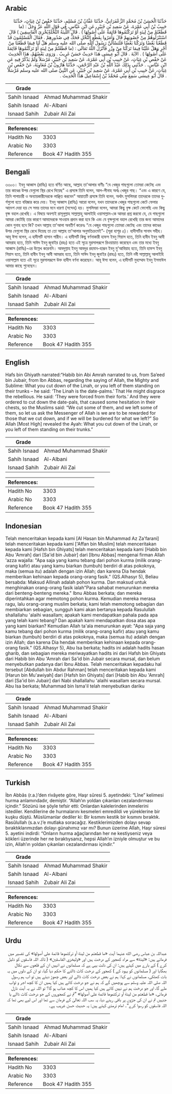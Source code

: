 ## Arabic


<div dir="rtl" lang="ar" style={{fontSize:'larger',backgroundColor:'#f8f9fa',padding:20}}>
حَدَّثَنَا الْحَسَنُ بْنُ مُحَمَّدٍ الزَّعْفَرَانِيُّ، حَدَّثَنَا عَفَّانُ بْنُ مُسْلِمٍ، حَدَّثَنَا حَفْصُ بْنُ غِيَاثٍ، حَدَّثَنَا حَبِيبُ بْنُ أَبِي عَمْرَةَ، عَنْ سَعِيدِ بْنِ جُبَيْرٍ، عَنِ ابْنِ عَبَّاسٍ، فِي قَوْلِ اللَّهِ عَزَّ وَجَلَّ ‏:‏ ‏(‏ما قَطَعْتُمْ مِنْ لِينَةٍ أَوْ تَرَكْتُمُوهَا قَائِمَةً عَلَى أُصُولِهَا ‏)‏ ‏.‏ قَالَ اللِّينَةُ النَّخْلَةُِيُخْزِيَ الْفَاسِقِينَ ‏)‏ قَالَ اسْتَنْزَلُوهُمْ مِنْ حُصُونِهِمْ قَالَ وَأَمَرُوا بِقَطْعِ النَّخْلِ فَحَكَّ فِي صُدُورِهِمْ ‏.‏ فَقَالَ الْمُسْلِمُونَ قَدْ قَطَعْنَا بَعْضًا وَتَرَكْنَا بَعْضًا فَلَنَسْأَلَنَّ رَسُولَ اللَّهِ صلى الله عليه وسلم هَلْ لَنَا فِيمَا قَطَعْنَا مِنْ أَجْرٍ وَهَلْ عَلَيْنَا فِيمَا تَرَكْنَا مِنْ وِزْرٍ فَأَنْزَلَ اللَّهُ تَعَالَى ‏:‏ ‏(‏ما قَطَعْتُمْ مِنْ لِينَةٍ أَوْ تَرَكْتُمُوهَا قَائِمَةً عَلَى أُصُولِهَا ‏)‏ ‏.‏ الآيَةَ ‏.‏ قَالَ أَبُو عِيسَى هَذَا حَدِيثٌ حَسَنٌ غَرِيبٌ ‏.‏ وَرَوَى بَعْضُهُمْ، هَذَا الْحَدِيثَ عَنْ حَفْصِ بْنِ غِيَاثٍ، عَنْ حَبِيبِ بْنِ أَبِي عَمْرَةَ، عَنْ سَعِيدِ بْنِ جُبَيْرٍ، مُرْسَلاً وَلَمْ يَذْكُرْ فِيهِ عَنِ ابْنِ عَبَّاسٍ، ‏.‏ حَدَّثَنِي بِذَلِكَ عَبْدُ اللَّهِ بْنُ عَبْدِ الرَّحْمَنِ، حَدَّثَنَا هَارُونُ بْنُ مُعَاوِيَةَ، عَنْ حَفْصِ بْنِ غِيَاثٍ، عَنْ حَبِيبِ بْنِ أَبِي عَمْرَةَ، عَنْ سَعِيدِ بْنِ جُبَيْرٍ، عَنِ النَّبِيِّ صلى الله عليه وسلم مُرْسَلاً ‏.‏ قَالَ أَبُو عِيسَى سَمِعَ مِنِّي مُحَمَّدُ بْنُ إِسْمَاعِيلَ هَذَا الْحَدِيثَ ‏.‏
</div>
<div style={{backgroundColor:'#f8f9fa',padding:20, marginBottom: 10}}><table> <thead> <tr> <th>Grade</th> <th></th> </tr> </thead> <tbody> <tr><td>Sahih Isnaad</td><td>Ahmad Muhammad Shakir</td></tr><tr><td>Sahih Isnaad</td><td>Al-Albani</td></tr><tr><td>Isnaad Sahih</td><td>Zubair Ali Zai</td></tr></tbody></table><table> <thead> <tr> <th>References:</th> <th></th> </tr> </thead> <tbody><tr><td>Hadith No</td><td>3303</td></tr><tr><td>Arabic No</td><td>3303</td></tr><tr><td>Reference</td><td>Book 47 Hadith 355</td></tr></tbody></table></div>

## Bengali


<div dir="ltr" lang="bn" style={{fontSize:'larger',backgroundColor:'#f8f9fa',padding:20}}>
৩৩০৩। ইবনু আব্বাস (রাযিঃ) হতে বর্ণিত আছে, আল্লাহ তা'আলার বাণীঃ “যে খেজুর গাছগুলো তোমরা কেটেছ এবং তার কাণ্ডের উপর যেগুলো স্থির রেখে দিয়েছ" এ প্রসঙ্গে তিনি বলেন, আল-লীনাহ অর্থঃ খেজুর গাছ। “এবং এ কারণে যে, তিনি পাপাচারী ও অন্যায়কারীদেরকে লাঞ্ছিত করবেন" আয়াতটি প্রসঙ্গে তিনি বলেন, অর্থাৎ মুসলিমরা তাদেরকে তাদের দুর্গগুলো হতে বহিষ্কার করে দেয়। ইবনু আব্বাস (রাযিঃ) আরো বলেন, যখন তাদেরকে খেজুর গাছগুলো কেটে ফেলার আদেশ দেয়া হয় সে সময় তাদের মনে ধারণা (সন্দেহ) হয়। মুসলিমরা বলেন, আমরা কিছু বৃক্ষ কেটে ফেলেছি এবং কিছু বৃক্ষ বহাল রেখেছি। এ বিষয়ে অবশ্যই রাসূলুল্লাহ সাল্লাল্লাহু আলাইহি ওয়াসাল্লাম-কে আমরা প্রশ্ন করবো যে, যে গাছগুলো আমরা কেটেছি তার কারণে আমাদেরকে সাওয়াব প্রদান করা হবে কি এবং যে বৃক্ষগুলো বহাল রেখেছি তার জন্য আমাদের কোন গুনাহ হবে কি? তখন আল্লাহ তা'আলা অবতীর্ণ করেনঃ “যে খেজুর গাছগুলো তোমরা কেটেছ এবং তাদের কাণ্ডের উপর যেগুলো স্থির রেখে দিয়েছ তা তো আল্লাহ তা'আলার অনুমতিক্রমেই”- (সূরা হাশূর ৫)। হাদীসটির সানাদ সহীহ। আবূ ঈসা বলেন, এ হাদীসটি হাসান গারীব। এ হাদীসটি কিছু বর্ণনাকারী হাফস ইবনু গিয়াস হতে, তিনি হাবীব ইবনু আবী আমরাহ হতে, তিনি সাঈদ ইবনু জুবাইর (রহঃ) হতে এই সূত্রে মুরসালরূপে রিওয়ায়াত করেছেন এবং তার মধ্যে ইবনু আব্বাস (রাযিঃ)-এর উল্লেখ করেননি। আবদুল্লাহ ইবনু আবদুর রহমান-হারূন ইবনু মু'আবিয়াহ হতে, তিনি হাফস ইবনু গিয়াস হতে, তিনি হাবীব ইবনু আবী আমরাহ হতে, তিনি সাঈদ ইবনু জুবাইর (রাহঃ) হতে, তিনি নবী সাল্লাল্লাহু আলাইহি ওয়াসাল্লাম হতে এই সূত্রে মুরসালরূপে উক্ত হাদীস বর্ণনা করেছেন। আবূ ঈসা বলেন, এ হাদীসটি মুহাম্মাদ ইবনু ইসমাঈল আমার কাছে শুনেছেন।
</div>
<div style={{backgroundColor:'#f8f9fa',padding:20, marginBottom: 10}}><table> <thead> <tr> <th>Grade</th> <th></th> </tr> </thead> <tbody> <tr><td>Sahih Isnaad</td><td>Ahmad Muhammad Shakir</td></tr><tr><td>Sahih Isnaad</td><td>Al-Albani</td></tr><tr><td>Isnaad Sahih</td><td>Zubair Ali Zai</td></tr></tbody></table><table> <thead> <tr> <th>References:</th> <th></th> </tr> </thead> <tbody><tr><td>Hadith No</td><td>3303</td></tr><tr><td>Arabic No</td><td>3303</td></tr><tr><td>Reference</td><td>Book 47 Hadith 355</td></tr></tbody></table></div>

## English


<div dir="ltr" lang="en" style={{fontSize:'larger',backgroundColor:'#f8f9fa',padding:20}}>
Hafs bin Ghiyath narrated:“Habib bin Abi Amrah narrated to us, from Sa’eed bin Jubair, from Ibn Abbas, regarding the saying of Allah, the Mighty and Sublime: What you cut down of the Linah, or you left of them standing on their trunks – he said: ‘The Linah is the date-palms.’ That He might disgrace the rebellious. He said: ‘They were forced from their forts.’ And they were ordered to cut down the date-pals, that caused some hesitation in their chests, so the Muslims said: “We cut some of them, and we left some of them, so let us ask the Messenger of Allah is we are to be rewarded for those that we cut down, and if we will be burdened for what we left?” So Allah [Most High] revealed the Ayah: What you cut down of the Linah, or you left of them standing on their trunks.”
</div>
<div style={{backgroundColor:'#f8f9fa',padding:20, marginBottom: 10}}><table> <thead> <tr> <th>Grade</th> <th></th> </tr> </thead> <tbody> <tr><td>Sahih Isnaad</td><td>Ahmad Muhammad Shakir</td></tr><tr><td>Sahih Isnaad</td><td>Al-Albani</td></tr><tr><td>Isnaad Sahih</td><td>Zubair Ali Zai</td></tr></tbody></table><table> <thead> <tr> <th>References:</th> <th></th> </tr> </thead> <tbody><tr><td>Hadith No</td><td>3303</td></tr><tr><td>Arabic No</td><td>3303</td></tr><tr><td>Reference</td><td>Book 47 Hadith 355</td></tr></tbody></table></div>

## Indonesian


<div dir="ltr" lang="id" style={{fontSize:'larger',backgroundColor:'#f8f9fa',padding:20}}>
Telah menceritakan kepada kami [Al Hasan bin Muhammad Az Za'farani] telah menceritakan kepada kami ['Affan bin Muslim] telah menceritakan kepada kami [Hafsh bin Ghiyats] telah menceritakan kepada kami [Habib bin Abu 'Amrah] dari [Sa'id bin Jubair] dari [Ibnu Abbas] mengenai firman Allah 'azza wajalla: "Apa saja yang kamu tebang dari pohon kurma (milik orang-orang kafir) atau yang kamu biarkan (tumbuh) berdiri di atas pokoknya, maka (semua itu) adalah dengan izin Allah; dan karena Dia hendak memberikan kehinaan kepada orang-orang fasik." (QS.Alhasyr 5), Beliau bersabda: Maksud Allinah adalah pohon kurma. Dan maksud untuk menghinakan orang-orang fasik ialah"Para sahabat menurunkan mereka dari benteng-benteng mereka." Ibnu Abbas berkata; dan mereka diperintahkan agar memotong pohon kurma. Kemudian mereka merasa ragu, lalu orang-orang muslim berkata; kami telah memotong sebagian dan membiarkan sebagian, sungguh kami akan bertanya kepada Rasulullah shallallahu 'alaihi wasallam; apakah kami mendapatkan pahala pada apa yang telah kami tebang? Dan apakah kami mendapatkan dosa atas apa yang kami biarkan? Kemudian Allah ta'ala menurunkan ayat: "Apa saja yang kamu tebang dari pohon kurma (milik orang-orang kafir) atau yang kamu biarkan (tumbuh) berdiri di atas pokoknya, maka (semua itu) adalah dengan izin Allah; dan karena Dia hendak memberikan kehinaan kepada orang-orang fasik." (QS.Alhasyr 5), Abu Isa berkata; hadits ini adalah hadits hasan gharib, dan sebagian mereka meriwayatkan hadits ini dari Hafsh bin Ghiyats dari Habib bin Abu 'Amrah dari Sa'id bin Jubair secara mursal, dan belum menyebutkan padanya dari Ibnu Abbas. Telah menceritakan kepadaku hal tersebut [Abdullah bin Abdur Rahman] telah menceritakan kepada kami [Harun bin Mu'awiyah] dari [Hafsh bin Ghiyats] dari [Habib bin Abu 'Amrah] dari [Sa'id bin Jubair] dari Nabi shallallahu 'alaihi wasallam secara mursal. Abu Isa berkata; Muhammad bin Isma'il telah menyebutkan dariku
</div>
<div style={{backgroundColor:'#f8f9fa',padding:20, marginBottom: 10}}><table> <thead> <tr> <th>Grade</th> <th></th> </tr> </thead> <tbody> <tr><td>Sahih Isnaad</td><td>Ahmad Muhammad Shakir</td></tr><tr><td>Sahih Isnaad</td><td>Al-Albani</td></tr><tr><td>Isnaad Sahih</td><td>Zubair Ali Zai</td></tr></tbody></table><table> <thead> <tr> <th>References:</th> <th></th> </tr> </thead> <tbody><tr><td>Hadith No</td><td>3303</td></tr><tr><td>Arabic No</td><td>3303</td></tr><tr><td>Reference</td><td>Book 47 Hadith 355</td></tr></tbody></table></div>

## Turkish


<div dir="ltr" lang="tr" style={{fontSize:'larger',backgroundColor:'#f8f9fa',padding:20}}>
İbn Abbâs (r.a.)’den rivâyete göre, Haşr sûresi 5. ayetindeki: “Lîne” kelimesi hurma anlamındadır, demiştir. “Allah’ın yoldan çıkanları cezalandırması içindir.” Sözünü ise şöyle tefsir etti: Onlardan kalelerinden inmelerini istediler. Kendilerine de hurmalarını kesmeleri emredildi ve yüreklerine bir kuşku düştü. Müslümanlar dediler ki: Bir kısmını kestik bir kısmını bıraktık. Rasûlullah (s.a.v.)’e mutlaka soracağız. Kestiklerimizden dolayı sevap bıraktıklarımızdan dolayı günahımız var mı? Bunun üzerine Allah, Haşr süresi 5. ayetini indirdi: “Onların hurma ağaçlarından her ne kestiyseniz veya kökleri üzerinde her ne bıraktıysanız, hepsi Allah’ın izniyle olmuştur ve bu izin, Allah’ın yoldan çıkanları cezalandırması içindir.”
</div>
<div style={{backgroundColor:'#f8f9fa',padding:20, marginBottom: 10}}><table> <thead> <tr> <th>Grade</th> <th></th> </tr> </thead> <tbody> <tr><td>Sahih Isnaad</td><td>Ahmad Muhammad Shakir</td></tr><tr><td>Sahih Isnaad</td><td>Al-Albani</td></tr><tr><td>Isnaad Sahih</td><td>Zubair Ali Zai</td></tr></tbody></table><table> <thead> <tr> <th>References:</th> <th></th> </tr> </thead> <tbody><tr><td>Hadith No</td><td>3303</td></tr><tr><td>Arabic No</td><td>3303</td></tr><tr><td>Reference</td><td>Book 47 Hadith 355</td></tr></tbody></table></div>

## Urdu


<div dir="rtl" lang="ur" style={{fontSize:'larger',backgroundColor:'#f8f9fa',padding:20}}>
عبداللہ بن عباس رضی الله عنہما آیت «ما قطعتم من لينة أو تركتموها قائمة على أصولها» کی تفسیر میں فرماتے ہیں: «لينة» سے مراد کھجور کے درخت ہیں اور «وليخزي الفاسقين» ( تاکہ اللہ فاسقوں کو ذلیل کرے ) کے بارے میں کہتے ہیں: ان کی ذلت یہی ہے کہ مسلمانوں نے انہیں ان کے قلعوں سے نکال بھگایا اور ( مسلمانوں کو یہود کے ) کھجور کے درخت کاٹ ڈالنے کا حکم دیا گیا، تو ان کے دلوں میں یہ بات کھٹکی، مسلمانوں نے کہا: ہم نے بعض درخت کاٹ ڈالے اور بعض چھوڑ دیئے ہیں تو اب ہم رسول اللہ صلی اللہ علیہ وسلم سے پوچھیں گے کہ ہم نے جو درخت کاٹے ہیں کیا ہمیں ان کا کچھ اجر و ثواب ملے گا، اور جو درخت ہم نے نہیں کاٹے ہیں کیا ہمیں اس کا کچھ عذاب ہو گا؟ تو اللہ نے یہ آیت نازل فرمائی، «ما قطعتم من لينة أو تركتموها قائمة على أصولها» ”تم نے کھجوروں کے جو درخت کاٹ ڈالے یا جنہیں تم نے ان کی جڑوں پر باقی رہنے دیا، یہ سب اللہ تعالیٰ کے فرمان سے تھا اور اس لیے بھی تھا کہ اللہ فاسقوں کو رسوا کرے“۔ امام ترمذی کہتے ہیں: یہ حدیث حسن غریب ہے۔
</div>
<div style={{backgroundColor:'#f8f9fa',padding:20, marginBottom: 10}}><table> <thead> <tr> <th>Grade</th> <th></th> </tr> </thead> <tbody> <tr><td>Sahih Isnaad</td><td>Ahmad Muhammad Shakir</td></tr><tr><td>Sahih Isnaad</td><td>Al-Albani</td></tr><tr><td>Isnaad Sahih</td><td>Zubair Ali Zai</td></tr></tbody></table><table> <thead> <tr> <th>References:</th> <th></th> </tr> </thead> <tbody><tr><td>Hadith No</td><td>3303</td></tr><tr><td>Arabic No</td><td>3303</td></tr><tr><td>Reference</td><td>Book 47 Hadith 355</td></tr></tbody></table></div>